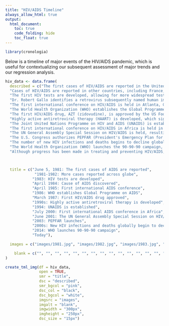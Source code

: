 ```yaml
---
title: "HIV/AIDS Timeline"
always_allow_html: true
output: 
  html_document:
    toc: true
    code_folding: hide
    toc_float: true
--- 
```


```r
library(cronologia)
```

Below is a timeline of major events of the HIV/AIDS pandemic, which is useful for contextualizing our subsequent assessment of major trends and our regression analysis.


```r
hiv_data <- data.frame(
  described = c("The first cases of HIV/AIDS are reported in the United States, though at the time they were only    known as cases of Pneumocystis pneumonia of unknown etiology. The cases are primarily seen in homosexual men, but soon cases spread to other groups.",
  "Cases of HIV/AIDS are reported in other countries, including France, Canada, Spain, the United Kingdom, Italy and Australia. Most of these cases are seen in homosexual",
  "The first HIV tests are developed, allowing for more widespread testing and diagnosis of the disease. The very first test is an ELISA test approved in the U.S.",
  "Dr. Robert Gallo identifies a retrovirus subsequently named human immunodeficiency virus (HIV) as the probable cause of AIDS",
  "The first international conference on HIV/AIDS is held in Atlanta, Georgia, bringing together scientists and policymakers from around the world to discuss the latest research and strategies for addressing the epidemic.",
  "The World Health Organization (WHO) establishes the Global Programme on AIDS (GPA) to coordinate the global response to the HIV/AIDS epidemic.",
  "The first HIV/AIDS drug, AZT (zidovudine), is approved by the US Food and Drug Administration (FDA) as an antiretroviral therapy.",
  "Highly active antiretroviral therapy (HAART) is developed, which significantly improves the survival rates of people with HIV/AIDS.",
  "The Joint United Nations Programme on HIV and AIDS (UNAIDS) is established as the successor to the UN Global Programme on AIDS. UNAIDS becomes the main advocate for coordinated and comprehensive global action on HIV/AIDS.",
  "The first international conference on HIV/AIDS in Africa is held in South Africa, bringing attention to the high rates of HIV/AIDS in African countries.",
  "The UN General Assembly Special Session on HIV/AIDS is held, resulting in the adoption of the Declaration of Commitment on HIV/AIDS, which sets targets for reducing the impact of the HIV/AIDS epidemic.",
  "The U.S. Congress authorizes PEPFAR (President's Emergency Plan for AIDS Relief), which commits tens of billions of U.S. dollars to fighting HIV/AIDS globally. This is by far the largest commitment by any nation for an international health initiative. PEPFAR is credited with saving over 20 million lives.",
  "The number of new HIV infections and deaths begins to decline globally, due in large part to increased access to HIV testing and treatment.",
  "The World Health Organization (WHO) launches the 90-90-90 campaign, which aims to diagnose 90% of all HIV-positive people, provide antiretroviral therapy to 90% of those diagnosed, and achieve viral suppression in 90% of those on treatment.",
  "Although progress has been made in treating and preventing HIV/AIDS, the disease remains a global pandemic. According to UNAIDS, an estimated 650,000 people died from AIDS-related illnesses in 2021 and 40.1 million people have died since the start of the pandemic."),



  title = c("June 5, 1981: The first cases of AIDS are reported",
             "1981-1982: More cases reported across globe",
            "1983: HIV tests are developed",
            "April 1984: Cause of AIDS discovered",
            "April 1985: First international AIDS conference",
            "1986: WHO establishes Global Programme on AIDS",
            "March 1987: First HIV/AIDS drug approved",
            "1990s: Highly active antiretroviral therapy is developed",
            "1994: UNAIDS is established",
            "July 2000: First international AIDS conference in Africa",
            "June 2001: The UN General Assembly Special Session on HIV/AIDS",
            "2003: PEPFAR launches",
            "2000s: New HIV infections and deaths globally begin to decline",
            "2014: WHO launches 90-90-90 campaign",
            "Today"),

  images = c("images/1981.jpg", "images/1982.jpg", "images/1983.jpg", "images/1984.jpg", "images/1985.jpg", "images/1986.png","images/1987.jpg", "images/1990s.jpg", "images/1994.jpg", "images/2000.png", "images/2001.jpg", "images/2003.jpg", "images/2000s.jpg", "images/2014.png", "images/hiv.jpg"),

    blank = c("", "", "", "", "", "", "", "", "", "", "", "", "", "", "")
)

create_tml_img(df = hiv_data, 
               open = TRUE,
               smr = "title", 
               dsc = "described", 
               smr_bgcol = "pink",
               dsc_col = "black",
               dsc_bgcol = "white",
               imgsrc = "images",
               imgalt = "blank",
               imgwidth = "300px", 
               imgheight = "250px", 
               dsc_size = "15px")
```





